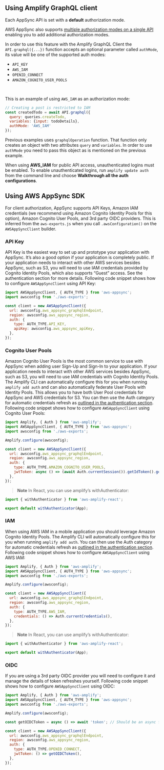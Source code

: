 ## Using Amplify GraphQL client

Each AppSync API is set with a __default__ authorization mode.

AWS AppSync also supports [multiple authorization modes on a single API](https://docs.aws.amazon.com/appsync/latest/devguide/security.html#using-additional-authorization-modes) enabling you to add additional authorization modes.

In order to use this feature with the Amplify GraphQL Client the `API.graphql({...})` function accepts an optional parameter called `authMode`, its value will be one of the supported auth modes:

- `API_KEY`
- `AWS_IAM`
- `OPENID_CONNECT`
- `AMAZON_COGNITO_USER_POOLS`

<br />

This is an example of using `AWS_IAM` as an authorization mode:

```javascript
// Creating a post is restricted to IAM 
const createdTodo = await API.graphql({
  query: queries.createTodo,
  variables: {input: todoDetails},
  authMode: 'AWS_IAM'
});
```

Previous examples uses `graphqlOperation` function. That function only creates an object with two attributes `query` and `variables`. In order to use `authMode` you need to pass this object as is mentioned on the previous example.

<Callout>

When using __AWS_IAM__ for public API access, unauthenticated logins must be enabled. To enable unauthenticated logins, run `amplify update auth` from the command line and choose __Walkthrough all the auth configurations__.

</Callout>

## Using AWS AppSync SDK

For client authorization, AppSync supports API Keys, Amazon IAM credentials (we recommend using Amazon Cognito Identity Pools for this option), Amazon Cognito User Pools, and 3rd party OIDC providers. This is inferred from the `aws-exports.js` when you call `.awsConfiguration()` on the `AWSAppSyncClient` builder.

### API Key

API Key is the easiest way to set up and prototype your application with AppSync. It’s also a good option if your application is completely public. If your application needs to interact with other AWS services besides AppSync, such as S3, you will need to use IAM credentials provided by Cognito Identity Pools, which also supports “Guest” access. See the authentication section for more details. Following code snippet shows how to configure `AWSAppSyncClient` using API Key:

```js
import AWSAppSyncClient, { AUTH_TYPE } from 'aws-appsync';
import awsconfig from './aws-exports';

const client = new AWSAppSyncClient({
  url: awsconfig.aws_appsync_graphqlEndpoint,
  region: awsconfig.aws_appsync_region,
  auth: {
    type: AUTH_TYPE.API_KEY,
    apiKey: awsconfig.aws_appsync_apiKey,
  },
});
```

### Cognito User Pools

Amazon Cognito User Pools is the most common service to use with AppSync when adding user Sign-Up and Sign-In to your application. If your application needs to interact with other AWS services besides AppSync, such as S3, you will need to use IAM credentials with Cognito Identity Pools. The Amplify CLI can automatically configure this for you when running `amplify add auth` and can also automatically federate User Pools with Identity Pools. This allows you to have both User Pool credentials for AppSync and AWS credentials for S3. You can then use the Auth category for automatic credentials refresh as [outlined in the authentication section](/lib/auth/getting-started). Following code snippet shows how to configure `AWSAppSyncClient` using Cognito User Pools:

```js
import Amplify, { Auth } from 'aws-amplify';
import AWSAppSyncClient, { AUTH_TYPE } from 'aws-appsync';
import awsconfig from './aws-exports';

Amplify.configure(awsconfig);

const client = new AWSAppSyncClient({
  url: awsconfig.aws_appsync_graphqlEndpoint,
  region: awsconfig.aws_appsync_region,
  auth: {
    type: AUTH_TYPE.AMAZON_COGNITO_USER_POOLS,
    jwtToken: async () => (await Auth.currentSession()).getIdToken().getJwtToken(),
  },
});
```

> **Note** In React, you can use amplify’s withAuthenticator:

```js
import { withAuthenticator } from 'aws-amplify-react';

export default withAuthenticator(App);
```

### IAM

When using AWS IAM in a mobile application you should leverage Amazon Cognito Identity Pools. The Amplify CLI will automatically configure this for you when running `amplify add auth`. You can then use the Auth category for automatic credentials refresh as [outlined in the authentication section](/lib/auth/getting-started). Following code snippet shows how to configure `AWSAppSyncClient` using AWS IAM:

```js
import Amplify, { Auth } from 'aws-amplify';
import AWSAppSyncClient, { AUTH_TYPE } from 'aws-appsync';
import awsconfig from './aws-exports';

Amplify.configure(awsconfig);

const client = new AWSAppSyncClient({
  url: awsconfig.aws_appsync_graphqlEndpoint,
  region: awsconfig.aws_appsync_region,
  auth: {
    type: AUTH_TYPE.AWS_IAM,
    credentials: () => Auth.currentCredentials(),
  },
});
```

> **Note** In React, you can use amplify’s withAuthenticator:

```js
import { withAuthenticator } from 'aws-amplify-react';

export default withAuthenticator(App);
```

### OIDC

If you are using a 3rd party OIDC provider you will need to configure it and manage the details of token refreshes yourself. Following code snippet shows how to configure `AWSAppSyncClient` using OIDC:

```js
import Amplify, { Auth } from 'aws-amplify';
import AWSAppSyncClient, { AUTH_TYPE } from 'aws-appsync';
import awsconfig from './aws-exports';

Amplify.configure(awsconfig);

const getOIDCToken = async () => await 'token'; // Should be an async function that handles token refresh

const client = new AWSAppSyncClient({
  url: awsconfig.aws_appsync_graphqlEndpoint,
  region: awsconfig.aws_appsync_region,
  auth: {
    type: AUTH_TYPE.OPENID_CONNECT,
    jwtToken: () => getOIDCToken(),
  },
});
```

